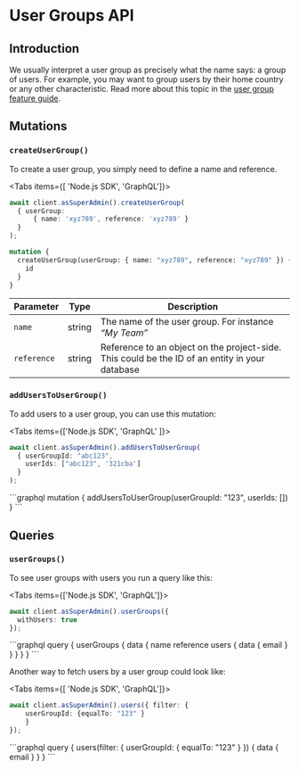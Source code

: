 
# User Groups API

## Introduction

We usually interpret a user group as precisely what the name says: a group of users. For example, you may want to
group users by their home country or any other characteristic. Read more about this topic in the
[user group feature guide](/user-groups).

## Mutations

### `createUserGroup()`

To create a user group, you simply need to define a name and reference.

<Tabs items={[ 'Node.js SDK', 'GraphQL']}><Tab>
```ts
await client.asSuperAdmin().createUserGroup(
  { userGroup: 
      { name: 'xyz789', reference: 'xyz789' }
  }
);
```
</Tab>
<Tab>

```graphql
mutation {
  createUserGroup(userGroup: { name: "xyz789", reference: "xyz789" }) {
    id
  }
}
```
</Tab>
</Tabs>

| Parameter   | Type   | Description                                                                                    |
|-------------|--------|------------------------------------------------------------------------------------------------|
| `name`      | string | The name of the user group. For instance _“My Team”_                                           |
| `reference` | string | Reference to an object on the project-side. This could be the ID of an entity in your database |

### `addUsersToUserGroup()`

To add users to a user group, you can use this mutation:

<Tabs items={['Node.js SDK', 'GraphQL' ]}><Tab>
```ts
await client.asSuperAdmin().addUsersToUserGroup(
  { userGroupId: "abc123", 
    userIds: ["abc123", '321cba'] 
  }
);
```
</Tab>
<Tab>
```graphql
mutation {
  addUsersToUserGroup(userGroupId: "123", userIds: [])
}
```
</Tab>
</Tabs>

## Queries

### `userGroups()`

To see user groups with users you run a query like this:

<Tabs items={['Node.js SDK', 'GraphQL']}><Tab>
```ts
await client.asSuperAdmin().userGroups({ 
  withUsers: true 
});
```
</Tab>
<Tab>
```graphql
query {
  userGroups {
    data {
      name
      reference
      users {
        data {
          email
        }
      }
    }
  }
}
```
</Tab>
</Tabs>

Another way to fetch users by a user group could look like:

<Tabs items={[ 'Node.js SDK', 'GraphQL']}><Tab>
```ts
await client.asSuperAdmin().users({ filter: { 
    userGroupId: {equalTo: "123" } 
    } 
});
```
</Tab>
<Tab>
```graphql
query {
  users(filter: { userGroupId: { equalTo: "123" } }) {
    data {
      email
    }
  }
}
```
</Tab>
</Tabs>
